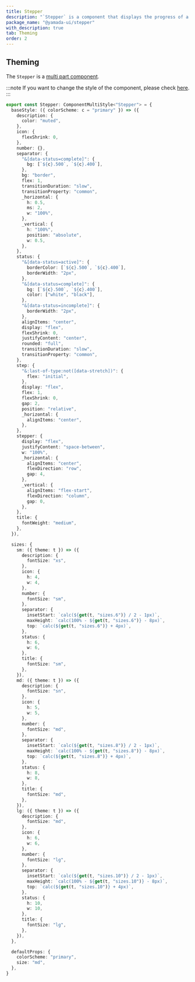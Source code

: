 ```yaml
---
title: Stepper
description: "`Stepper` is a component that displays the progress of a multi-step process."
package_name: "@yamada-ui/stepper"
with_description: true
tab: Theming
order: 2
---
```


## Theming

The `Stepper` is a [multi part component](/styled-system/theming/component-styles#multi-part-components).

:::note
If you want to change the style of the component, please check [here](/styled-system/theming/customize-theme#changing-the-style-of-components).
:::

```ts
export const Stepper: ComponentMultiStyle<"Stepper"> = {
  baseStyle: ({ colorScheme: c = "primary" }) => ({
    description: {
      color: "muted",
    },
    icon: {
      flexShrink: 0,
    },
    number: {},
    separator: {
      "&[data-status=complete]": {
        bg: [`${c}.500`, `${c}.400`],
      },
      bg: "border",
      flex: 1,
      transitionDuration: "slow",
      transitionProperty: "common",
      _horizontal: {
        h: 0.5,
        ms: 2,
        w: "100%",
      },
      _vertical: {
        h: "100%",
        position: "absolute",
        w: 0.5,
      },
    },
    status: {
      "&[data-status=active]": {
        borderColor: [`${c}.500`, `${c}.400`],
        borderWidth: "2px",
      },
      "&[data-status=complete]": {
        bg: [`${c}.500`, `${c}.400`],
        color: ["white", "black"],
      },
      "&[data-status=incomplete]": {
        borderWidth: "2px",
      },
      alignItems: "center",
      display: "flex",
      flexShrink: 0,
      justifyContent: "center",
      rounded: "full",
      transitionDuration: "slow",
      transitionProperty: "common",
    },
    step: {
      "&:last-of-type:not([data-stretch])": {
        flex: "initial",
      },
      display: "flex",
      flex: 1,
      flexShrink: 0,
      gap: 2,
      position: "relative",
      _horizontal: {
        alignItems: "center",
      },
    },
    stepper: {
      display: "flex",
      justifyContent: "space-between",
      w: "100%",
      _horizontal: {
        alignItems: "center",
        flexDirection: "row",
        gap: 4,
      },
      _vertical: {
        alignItems: "flex-start",
        flexDirection: "column",
        gap: 0,
      },
    },
    title: {
      fontWeight: "medium",
    },
  }),

  sizes: {
    sm: ({ theme: t }) => ({
      description: {
        fontSize: "xs",
      },
      icon: {
        h: 4,
        w: 4,
      },
      number: {
        fontSize: "sm",
      },
      separator: {
        insetStart: `calc(${get(t, "sizes.6")} / 2 - 1px)`,
        maxHeight: `calc(100% - ${get(t, "sizes.6")} - 8px)`,
        top: `calc(${get(t, "sizes.6")} + 4px)`,
      },
      status: {
        h: 6,
        w: 6,
      },
      title: {
        fontSize: "sm",
      },
    }),
    md: ({ theme: t }) => ({
      description: {
        fontSize: "sn",
      },
      icon: {
        h: 5,
        w: 5,
      },
      number: {
        fontSize: "md",
      },
      separator: {
        insetStart: `calc(${get(t, "sizes.8")} / 2 - 1px)`,
        maxHeight: `calc(100% - ${get(t, "sizes.8")} - 8px)`,
        top: `calc(${get(t, "sizes.8")} + 4px)`,
      },
      status: {
        h: 8,
        w: 8,
      },
      title: {
        fontSize: "md",
      },
    }),
    lg: ({ theme: t }) => ({
      description: {
        fontSize: "md",
      },
      icon: {
        h: 6,
        w: 6,
      },
      number: {
        fontSize: "lg",
      },
      separator: {
        insetStart: `calc(${get(t, "sizes.10")} / 2 - 1px)`,
        maxHeight: `calc(100% - ${get(t, "sizes.10")} - 8px)`,
        top: `calc(${get(t, "sizes.10")} + 4px)`,
      },
      status: {
        h: 10,
        w: 10,
      },
      title: {
        fontSize: "lg",
      },
    }),
  },

  defaultProps: {
    colorScheme: "primary",
    size: "md",
  },
}
```
